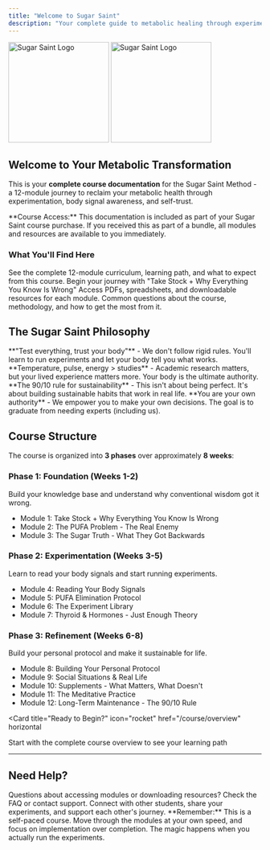 ```yaml
---
title: "Welcome to Sugar Saint"
description: "Your complete guide to metabolic healing through experimentation and body signal awareness"
---
```


<img
  className="block dark:hidden"
  src="/logo/light.svg"
  alt="Sugar Saint Logo"
  width="200"
/>
<img
  className="hidden dark:block"
  src="/logo/dark.svg"
  alt="Sugar Saint Logo"
  width="200"
/>

## Welcome to Your Metabolic Transformation

This is your **complete course documentation** for the Sugar Saint Method - a 12-module journey to reclaim your metabolic health through experimentation, body signal awareness, and self-trust.

<Note>
**Course Access:** This documentation is included as part of your Sugar Saint course purchase. If you received this as part of a bundle, all modules and resources are available to you immediately.
</Note>

### What You'll Find Here

<CardGroup cols={2}>
  <Card
    title="Course Overview"
    icon="map"
    href="/course/overview"
  >
    See the complete 12-module curriculum, learning path, and what to expect from this course.
  </Card>
  <Card
    title="Start Module 1"
    icon="play"
    href="/course/phase1/module1-take-stock"
  >
    Begin your journey with "Take Stock + Why Everything You Know Is Wrong"
  </Card>
  <Card
    title="Course Deliverables"
    icon="download"
    href="/course/deliverables"
  >
    Access PDFs, spreadsheets, and downloadable resources for each module.
  </Card>
  <Card
    title="Frequently Asked Questions"
    icon="circle-question"
    href="/course/faq"
  >
    Common questions about the course, methodology, and how to get the most from it.
  </Card>
</CardGroup>

## The Sugar Saint Philosophy

<AccordionGroup>
  <Accordion title="Experimentation Over Dogma" icon="flask">
    **"Test everything, trust your body"** - We don't follow rigid rules. You'll learn to run experiments and let your body tell you what works.
  </Accordion>

  <Accordion title="Body Signals Are Authority" icon="heart-pulse">
    **Temperature, pulse, energy > studies** - Academic research matters, but your lived experience matters more. Your body is the ultimate authority.
  </Accordion>

  <Accordion title="Practice, Not Perfection" icon="shield-check">
    **The 90/10 rule for sustainability** - This isn't about being perfect. It's about building sustainable habits that work in real life.
  </Accordion>

  <Accordion title="Self-Trust Over Experts" icon="user">
    **You are your own authority** - We empower you to make your own decisions. The goal is to graduate from needing experts (including us).
  </Accordion>
</AccordionGroup>

## Course Structure

The course is organized into **3 phases** over approximately **8 weeks**:

### Phase 1: Foundation (Weeks 1-2)
Build your knowledge base and understand why conventional wisdom got it wrong.
- Module 1: Take Stock + Why Everything You Know Is Wrong
- Module 2: The PUFA Problem - The Real Enemy
- Module 3: The Sugar Truth - What They Got Backwards

### Phase 2: Experimentation (Weeks 3-5)
Learn to read your body signals and start running experiments.
- Module 4: Reading Your Body Signals
- Module 5: PUFA Elimination Protocol
- Module 6: The Experiment Library
- Module 7: Thyroid & Hormones - Just Enough Theory

### Phase 3: Refinement (Weeks 6-8)
Build your personal protocol and make it sustainable for life.
- Module 8: Building Your Personal Protocol
- Module 9: Social Situations & Real Life
- Module 10: Supplements - What Matters, What Doesn't
- Module 11: The Meditative Practice
- Module 12: Long-Term Maintenance - The 90/10 Rule

<Card
  title="Ready to Begin?"
  icon="rocket"
  href="/course/overview"
  horizontal
>
  Start with the complete course overview to see your learning path
</Card>

---

## Need Help?

<CardGroup cols={2}>
  <Card title="Technical Support" icon="life-ring">
    Questions about accessing modules or downloading resources? Check the FAQ or contact support.
  </Card>
  <Card title="Course Community" icon="users">
    Connect with other students, share your experiments, and support each other's journey.
  </Card>
</CardGroup>

<Info>
**Remember:** This is a self-paced course. Move through the modules at your own speed, and focus on implementation over completion. The magic happens when you actually run the experiments.
</Info>
